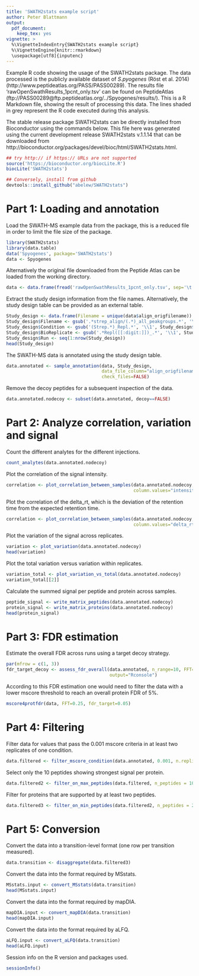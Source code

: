 ```yaml
---
title: 'SWATH2stats example script'
author: Peter Blattmann
output:
  pdf_document:
    keep_tex: yes
vignette: >
  %\VignetteIndexEntry{SWATH2stats example script}
  %\VignetteEngine{knitr::rmarkdown}
  \usepackage[utf8]{inputenc}
---
```


Example R code showing the usage of the SWATH2stats package. The data processed
is the publicly available dataset of *S.pyogenes* (Röst et al. 2014)
(http://www.peptideatlas.org/PASS/PASS00289). The results file
'rawOpenSwathResults\_1pcnt\_only.tsv' can be found on PeptideAtlas
(ftp://PASS00289@ftp.peptideatlas.org/../Spyogenes/results/).
This is a R Markdown file, showing the result of processing this data. The lines
shaded in grey represent the R code executed during this analysis.

The stable release package SWATH2stats can be directly installed from
Bioconductor using the commands below. This file here was generated using the
current development release SWATH2stats v.1.1.14 that can be downloaded from
http://bioconductor.org/packages/devel/bioc/html/SWATH2stats.html.


```r
## try http:// if https:// URLs are not supported
source('https://bioconductor.org/biocLite.R')
biocLite('SWATH2stats')

## Conversely, install from github
devtools::install_github("abelew/SWATH2stats")
```

# Part 1: Loading and annotation

Load the SWATH-MS example data from the package, this is a reduced file in order to limit the file size of the package.

```r
library(SWATH2stats)
library(data.table)
data('Spyogenes', package='SWATH2stats')
data <- Spyogenes
```

Alternatively the original file downloaded from the Peptide Atlas can be loaded from the working directory.

```r
data <- data.frame(fread('rawOpenSwathResults_1pcnt_only.tsv', sep='\t', header=TRUE))
```

Extract the study design information from the file names. Alternatively, the study design table can  be provided as an external table.

```r
Study_design <- data.frame(Filename = unique(data$align_origfilename))
Study_design$Filename <- gsub('.*strep_align/(.*)_all_peakgroups.*', '\\1', Study_design$Filename)
Study_design$Condition <- gsub('(Strep.*)_Repl.*', '\\1', Study_design$Filename)
Study_design$BioReplicate <- gsub('.*Repl([[:digit:]])_.*', '\\1', Study_design$Filename)
Study_design$Run <- seq(1:nrow(Study_design))
head(Study_design)
```

The SWATH-MS data is annotated using the study design table.

```r
data.annotated <- sample_annotation(data, Study_design,
                                    data_file_column="align_origfilename",
                                    check_files=FALSE)
```

Remove the decoy peptides for a subsequent inspection of the data.

```r
data.annotated.nodecoy <- subset(data.annotated, decoy==FALSE)
```


\newpage

# Part 2: Analyze correlation, variation and signal
Count the different analytes for the different injections.

```r
count_analytes(data.annotated.nodecoy)
```

Plot the correlation of the signal intensity.

```r
correlation <- plot_correlation_between_samples(data.annotated.nodecoy,
                                                column.values="intensity")
```

Plot the correlation of the delta_rt, which is the deviation of the retention
time from the expected retention time.

```r
correlation <- plot_correlation_between_samples(data.annotated.nodecoy,
                                                column.values="delta_rt")
```

\newpage


Plot the variation of the signal across replicates.

```r
variation <- plot_variation(data.annotated.nodecoy)
head(variation)
```

Plot the total variation versus variation within replicates.

```r
variation_total <- plot_variation_vs_total(data.annotated.nodecoy)
variation_total[[2]]
```

Calculate the summed signal per peptide and protein across samples.

```r
peptide_signal <- write_matrix_peptides(data.annotated.nodecoy)
protein_signal <- write_matrix_proteins(data.annotated.nodecoy)
head(protein_signal)
```

\newpage


# Part 3: FDR estimation
Estimate the overall FDR across runs using a target decoy strategy.

```r
par(mfrow = c(1, 3))
fdr_target_decoy <- assess_fdr_overall(data.annotated, n_range=10, FFT=0.25,
                                       output="Rconsole")
```

According to this FDR estimation one would need to filter the data with a lower mscore threshold to reach an overall protein FDR of 5%.

```r
mscore4protfdr(data, FFT=0.25, fdr_target=0.05)
```

# Part 4: Filtering

Filter data for values that pass the 0.001 mscore criteria in at least two replicates of one condition.

```r
data.filtered <- filter_mscore_condition(data.annotated, 0.001, n.replica = 2)
```

Select only the 10 peptides showing strongest signal per protein.

```r
data.filtered2 <- filter_on_max_peptides(data.filtered, n_peptides = 10)
```

\newpage


Filter for proteins that are supported by at least two peptides.

```r
data.filtered3 <- filter_on_min_peptides(data.filtered2, n_peptides = 2)
```

# Part 5: Conversion
Convert the data into a transition-level format (one row per transition measured).

```r
data.transition <- disaggregate(data.filtered3)
```

Convert the data into the format required by MSstats.

```r
MSstats.input <- convert_MSstats(data.transition)
head(MSstats.input)
```

Convert the data into the format required by mapDIA.

```r
mapDIA.input <- convert_mapDIA(data.transition)
head(mapDIA.input)
```

Convert the data into the format required by aLFQ.

```r
aLFQ.input <- convert_aLFQ(data.transition)
head(aLFQ.input)
```

Session info on the R version and packages used.

```r
sessionInfo()
```
